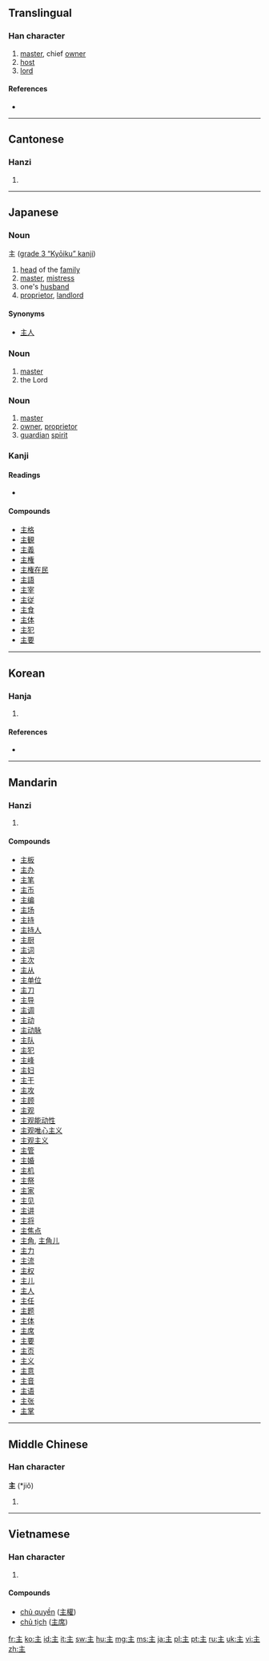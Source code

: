 {{also|王|玉|生|丰|}}
==Translingual==
{{stroke order|type=animate}}

===Han character===
{{Han char|rn=3|rad=丶|as=04|sn=5|four=0010<sub>4</sub>|canj=卜土 (YG)}}

# [[master]], chief [[owner]]
# [[host]]
# [[lord]]

====References====
* {{Han ref|kx=0080.200|dkj=00100|dj=0163.010|hdz=10044.030|uh=4E3B|ud=20027|bh=A544|bd=42308}}

----

==Cantonese==

===Hanzi===
{{yue-hanzi|jyut=|y=jyu2}}

# {{defn|lang=yue|sort=丶04}}

----

==Japanese==
{{ja-see-also|主な|主に}}

===Noun===
主 ([[Kyōiku kanji|grade 3 “Kyōiku” kanji]])

# [[head]] of the [[family]]
# [[master]], [[mistress]]
# one's [[husband]]
# [[proprietor]], [[landlord]]

====Synonyms====
* [[主人]]

===Noun===
{{ja-noun|k|hira=しゅ|rom=shu}}

# [[master]]
# the Lord

===Noun===
{{ja-noun|k|hira=ぬし|rom=nushi}}

# [[master]]
# [[owner]], [[proprietor]]
# [[guardian]] [[spirit]]

===Kanji===
{{ja-kanji|grade=3|rs=丶04}}

====Readings====
* {{ja-readings|on=[[しゅ]] (shu), [[す]] (su)|kun=[[ぬし]] (nushi), [[おも]] (omo), [[あるじ]] (aruji)}}

====Compounds====
* [[主格]]
* [[主観]]
* [[主義]]
* [[主権]]
* [[主権在民]]
* [[主語]]
* [[主宰]]
* [[主従]]
* [[主食]]
* [[主体]]
* [[主犯]]
* [[主要]]

----

==Korean==

===Hanja===
{{ko-hanja|hangeul=주|rv=ju|mr=chu|eumhun=[[임금]], [[주인]]|ehrv=imgeum, juin|ehmr=imgǔm, chuin|ehy=}}

# {{defn|lang=ko|sort=丶04}}

====References====
* {{Hanja ref|nav=11557}}

----

==Mandarin==

===Hanzi===
{{cmn-hanzi|pin=[[lí]] ([[li2]]), [[zhǔ]] ([[zhu3]])|wg=li<sup>2</sup>, chu<sup>3</sup>}}

# {{defn|lang=cmn|sort=丶04}}

====Compounds====
* [[主板]]
* [[主办]]
* [[主笔]]
* [[主币]]
* [[主编]]
* [[主场]]
* [[主持]]
* [[主持人]]
* [[主厨]]
* [[主词]]
* [[主次]]
* [[主从]]
* [[主单位]]
* [[主刀]]
* [[主导]]
* [[主调]]
* [[主动]]
* [[主动脉]]
* [[主队]]
* [[主犯]]
* [[主峰]]
* [[主妇]]
* [[主干]]
* [[主攻]]
* [[主顾]]
* [[主观]]
* [[主观能动性]]
* [[主观唯心主义]]
* [[主观主义]]
* [[主管]]
* [[主婚]]
* [[主机]]
* [[主祭]]
* [[主家]]
* [[主见]]
* [[主讲]]
* [[主将]]
* [[主焦点]]
* [[主角]], [[主角儿]]
* [[主力]]
* [[主流]]
* [[主权]]
* [[主儿]]
* [[主人]]
* [[主任]]
* [[主题]]
* [[主体]]
* [[主席]]
* [[主要]]
* [[主页]]
* [[主义]]
* [[主意]]
* [[主音]]
* [[主语]]
* [[主张]]
* [[主掌]]

----

==Middle Chinese==

===Han character===
'''主''' (*jiǒ)<!--note: asterisk indicates that this character appears more than four times in the Tang Dynasty corpus of literature-->

# {{defn|Middle Chinese}}

----

==Vietnamese==

===Han character===
{{vi-hantu|[[chủ]], [[chúa]]|rs=丶04}}

# {{defn|lang=vi|sort=丶04}}

====Compounds====
* [[chủ quyền]] ([[主權]])
* [[chủ tịch]] ([[主席]])

[[fr:主]]
[[ko:主]]
[[id:主]]
[[it:主]]
[[sw:主]]
[[hu:主]]
[[mg:主]]
[[ms:主]]
[[ja:主]]
[[pl:主]]
[[pt:主]]
[[ru:主]]
[[uk:主]]
[[vi:主]]
[[zh:主]]